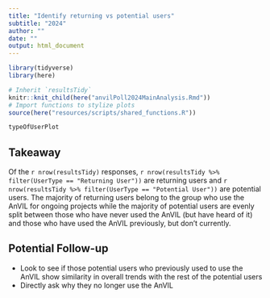 ```yaml
---
title: "Identify returning vs potential users"
subtitle: "2024"
author: ""
date: ""
output: html_document
---
```


```r
library(tidyverse)
library(here)

# Inherit `resultsTidy`
knitr::knit_child(here("anvilPoll2024MainAnalysis.Rmd"))
# Import functions to stylize plots
source(here("resources/scripts/shared_functions.R"))
```

```r
typeOfUserPlot
```

## Takeaway

Of the `r nrow(resultsTidy)` responses, `r nrow(resultsTidy %>% filter(UserType == "Returning User"))` are returning users and `r nrow(resultsTidy %>% filter(UserType == "Potential User"))` are potential users. The majority of returning users belong to the group who use the AnVIL for ongoing projects while the majority of potential users are evenly split between those who have never used the AnVIL (but have heard of it) and those who have used the AnVIL previously, but don't currently.

## Potential Follow-up

- Look to see if those potential users who previously used to use the AnVIL show similarity in overall trends with the rest of the potential users
- Directly ask why they no longer use the AnVIL
